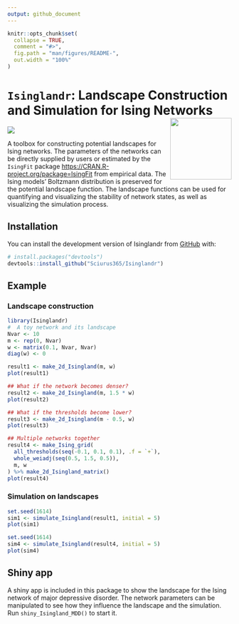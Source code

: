 ```yaml
---
output: github_document
---
```


<!-- README.md is generated from README.Rmd. Please edit that file -->

```r
knitr::opts_chunk$set(
  collapse = TRUE,
  comment = "#>",
  fig.path = "man/figures/README-",
  out.width = "100%"
)
```

# `Isinglandr`: Landscape Construction and Simulation for Ising Networks <img src='man/figures/logo.png' align="right" height="138" />

<!-- badges: start -->
![](https://img.shields.io/badge/lifecycle-experimental-orange.svg)
<!-- badges: end -->

A toolbox for constructing potential landscapes for Ising networks. The parameters of the networks can be directly supplied by users or estimated by the `IsingFit` package <https://CRAN.R-project.org/package=IsingFit> from empirical data. The Ising models' Boltzmann distribution is preserved for the potential landscape function. The landscape functions can be used for quantifying and visualizing the stability of network states, as well as visualizing the simulation process.

## Installation

You can install the development version of Isinglandr from [GitHub](https://github.com/) with:

``` r
# install.packages("devtools")
devtools::install_github("Sciurus365/Isinglandr")
```

## Example

### Landscape construction

```r
library(Isinglandr)
#  A toy network and its landscape
Nvar <- 10
m <- rep(0, Nvar)
w <- matrix(0.1, Nvar, Nvar)
diag(w) <- 0

result1 <- make_2d_Isingland(m, w)
plot(result1)

## What if the network becomes denser?
result2 <- make_2d_Isingland(m, 1.5 * w)
plot(result2)

## What if the thresholds become lower?
result3 <- make_2d_Isingland(m - 0.5, w)
plot(result3)

## Multiple networks together
result4 <- make_Ising_grid(
  all_thresholds(seq(-0.1, 0.1, 0.1), .f = `+`),
  whole_weiadj(seq(0.5, 1.5, 0.5)),
  m, w
) %>% make_2d_Isingland_matrix()
plot(result4)
```

### Simulation on landscapes

```r
set.seed(1614)
sim1 <- simulate_Isingland(result1, initial = 5)
plot(sim1)

set.seed(1614)
sim4 <- simulate_Isingland(result4, initial = 5)
plot(sim4)
```

## Shiny app

A shiny app is included in this package to show the landscape for the Ising network of major depressive disorder. The network parameters can be manipulated to see how they influence the landscape and the simulation.
Run `shiny_Isingland_MDD()` to start it.
